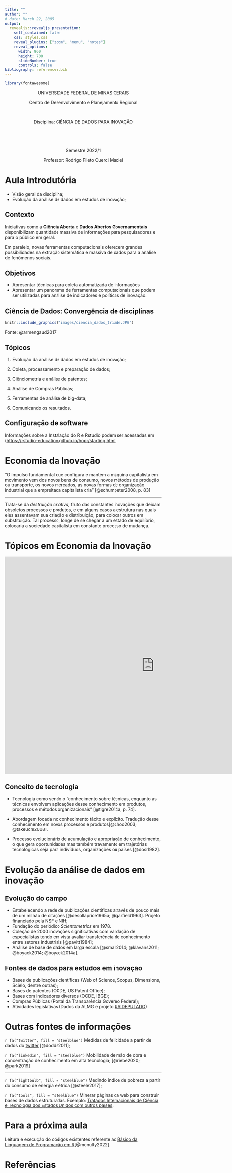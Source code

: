 ```yaml
---
title: ""
author: ""
# date: March 22, 2005
output: 
  revealjs::revealjs_presentation:
    self_contained: false
    css: styles.css
    reveal_plugins: ["zoom", "menu", "notes"]
    reveal_options:
      width: 960
      height: 700
      slideNumber: true
      controls: false
bibliography: references.bib
---
```


```r

library(fontawesome)

```

<center>

UNIVERSIDADE FEDERAL DE MINAS GERAIS

</center>

<center>

<medium> Centro de Desenvolvimento e Planejamento Regional </medium>

</center>

<br>

<center>

Disciplina: CIÊNCIA DE DADOS PARA INOVAÇÃO

</center>

<br>

<br>

<center>

Semestre 2022/1

</center>

<center>

Professor: Rodrigo Fileto Cuerci Maciel

</center>

# Aula Introdutória

-   Visão geral da disciplina;
-   Evolução da análise de dados em estudos de inovação;

## Contexto

Iniciativas como a **Ciência Aberta** e **Dados Abertos Governamentais** disponibilizam quantidade massiva de informações para pesquisadores e para o público em geral.

Em paralelo, novas ferramentas computacionais oferecem grandes possibilidades na extração sistemática e massiva de dados para a análise de fenômenos sociais.

## Objetivos

-   Apresentar técnicas para coleta automatizada de informações
-   Apresentar um panorama de ferramentas computacionais que podem ser utilizadas para análise de indicadores e políticas de inovação.

## Ciência de Dados: Convergência de disciplinas

```r


knitr::include_graphics("images/ciencia_dados_triade.JPG")

```

Fonte: @armengaud2017

## Tópicos

1.  Evolução da análise de dados em estudos de inovação;

2.  Coleta, processamento e preparação de dados;

3.  Ciênciometria e análise de patentes;

4.  Análise de Compras Públicas;

5.  Ferramentas de análise de big-data;

6.  Comunicando os resultados.

## Configuração de software

Informações sobre a Instalação do R e Rstudio podem ser acessadas em (<https://rstudio-education.github.io/hopr/starting.html>)

# Economia da Inovação

"O impulso fundamental que configura e mantém a máquina capitalista em movimento vem dos novos bens de consumo, novos métodos de produção ou transporte, os novos mercados, as novas formas de organização industrial que a empreitada capitalista cria" [@schumpeter2008, p. 83]

------------------------------------------------------------------------

Trata-se da *destruição criativa,* fruto das constantes inovações que deixam obsoletos processos e produtos, e em alguns casos a estrutura nas quais eles assentavam sua criação e distribuição, para colocar outros em substituição. Tal processo, longe de se chegar a um estado de equilíbrio, colocaria a sociedade capitalista em constante processo de mudança.

# Tópicos em Economia da Inovação

<iframe src="https://app.vosviewer.com/?json=https://www.dropbox.com/s/bbiev4dw7b99q7y/VOSviewer_3047647339148513852.json?dl=1" width="960" height="700" frameBorder="0" allowFullScreen>

</iframe>

## Conceito de tecnologia

-   Tecnologia como sendo o "conhecimento sobre técnicas, enquanto as técnicas envolvem aplicações desse conhecimento em produtos, processos e métodos organizacionais" [@tigre2014a, p. 74].

-   Abordagem focada no conhecimento tácito e explícito. Tradução desse conhecimento em novos processos e produtos[@choo2003; @takeuchi2008].

-   Processo evolucionário de acumulação e apropriação de conhecimento, o que gera oportunidades mas também travamento em trajetórias tecnológicas seja para indivíduos, organizações ou países [@dosi1982].

# Evolução da análise de dados em inovação

## Evolução do campo

-   Estabelecendo a rede de publicações científicas através de pouco mais de um milhão de citações [@desollaprice1965a; @garfield1963]. Projeto financiado pela NSF e NIH;
-   Fundação do periódico *Scientometrics* em 1978.
-   Coleção de 2000 inovações significativas com validação de especialistas tendo em vista avaliar transferência de conhecimento entre setores industriais [@pavitt1984];
-   Análise de base de dados em larga escala [@small2014; @klavans2011; @boyack2014; @boyack2014a].

## Fontes de dados para estudos em inovação

-   Bases de publicações científicas (Web of Science, Scopus, Dimensions, Scielo, dentre outras);
-   Bases de patentes (OCDE, US Patent Office);
-   Bases com indicadores diversos (OCDE, IBGE);
-   Compras Públicas (Portal da Transparência Governo Federal);
-   Atividades legislativas (Dados da ALMG e projeto [UAIDEPUTADO](<https://www.uaideputado.app.br/>))

# Outras fontes de informações

`r fa("twitter", fill = "steelblue")` Medidas de felicidade a partir de dados do [twitter](https://cdanfort.w3.uvm.edu/main/hedonometrics.html) [@dodds2011];

`r fa("linkedin", fill = "steelblue")` Mobilidade de mão de obra e concentração de conhecimento em alta tecnologia; [@riebe2020; @park2019]

------------------------------------------------------------------------

`r fa("lightbulb", fill = "steelblue")` Medindo índice de pobreza a partir do consumo de energia elétrica [@steele2017];

`r fa("tools", fill = "steelblue")` Minerar páginas da web para construir bases de dados estruturadas. Exemplo: [Tratados Internacionais de Ciência e Tecnologia dos Estados Unidos com outros países]([https://www.state.gov/tias/](https://www.state.gov/2021-tias/)).

# Para a próxima aula

Leitura e execução do códigos existentes referente ao [Básico da Linguagem de Programação em R](<https://ona-book.org/the-basics-of-the-r-programming-language.html>)[@mcnulty2022].

# Referências
